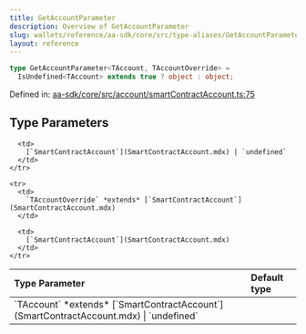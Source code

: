 ```yaml
---
title: GetAccountParameter
description: Overview of GetAccountParameter
slug: wallets/reference/aa-sdk/core/src/type-aliases/GetAccountParameter
layout: reference
---
```


```ts
type GetAccountParameter<TAccount, TAccountOverride> =
  IsUndefined<TAccount> extends true ? object : object;
```

Defined in: [aa-sdk/core/src/account/smartContractAccount.ts:75](https://github.com/alchemyplatform/aa-sdk/blob/e3c1a23e6e03f44bf2db3afddb97a91b175cba58/aa-sdk/core/src/account/smartContractAccount.ts#L75)

## Type Parameters

<table>
  <thead>
    <tr>
      <th align="left">Type Parameter</th>
      <th align="left">Default type</th>
    </tr>
  </thead>

  <tbody>
    <tr>
      <td>
        `TAccount` *extends* [`SmartContractAccount`](SmartContractAccount.mdx) | `undefined`
      </td>

      <td>
        [`SmartContractAccount`](SmartContractAccount.mdx) | `undefined`
      </td>
    </tr>

    <tr>
      <td>
        `TAccountOverride` *extends* [`SmartContractAccount`](SmartContractAccount.mdx)
      </td>

      <td>
        [`SmartContractAccount`](SmartContractAccount.mdx)
      </td>
    </tr>

  </tbody>
</table>
